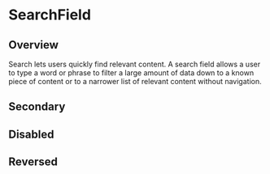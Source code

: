 
<Meta of={SearchFieldStories} />

# SearchField

<ResourceLinks
  sourceCode="https://github.com/cultureamp/kaizen-design-system/tree/main/packages/components/src/SearchField"
  figma="https://www.figma.com/file/ZRfnoNUXbGZv4eVWLbF4Az/%EF%B8%8F%F0%9F%96%BC%EF%B8%8F-Component-Gallery?node-id=9%3A39914&t=P1w10jr2cpPuaayw-1"
  designGuidelines="https://cultureamp.atlassian.net/wiki/spaces/DesignSystem/pages/3081896613/Search+Field"
  className="!mb-8"
/>


<Installation
  installCommand="pnpm add @kaizen/components"
  importStatement='import { SearchField } from "@kaizen/components"'
/>

## Overview

Search lets users quickly find relevant content. A search field allows a user to type a word or phrase to filter a large amount of data down to a known piece of content or to a narrower list of relevant content without navigation.

<Canvas of={SearchFieldStories.Playground} />
<Controls of={SearchFieldStories.Playground} />

## Secondary

<Canvas of={SearchFieldStories.Secondary} />

## Disabled

<Canvas of={SearchFieldStories.Disabled} />

## Reversed

<Canvas of={SearchFieldStories.Reversed} />
